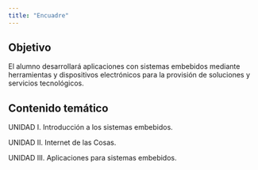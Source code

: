 ```yaml
---
title: "Encuadre"
---
```


## Objetivo

El alumno desarrollará aplicaciones con sistemas embebidos mediante herramientas y dispositivos electrónicos para la provisión de soluciones y servicios tecnológicos.


## Contenido temático

UNIDAD I. Introducción a los sistemas embebidos.

UNIDAD II. Internet de las Cosas.

UNIDAD III. Aplicaciones para sistemas embebidos.


